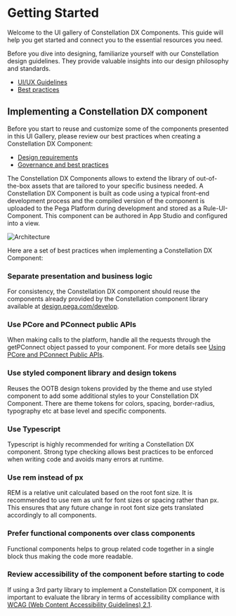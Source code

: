 
<Meta title='Getting Started' />

# Getting Started

Welcome to the UI gallery of Constellation DX Components. This guide will help you get started and connect you to the essential resources you need.

Before you dive into designing, familiarize yourself with our Constellation design guidelines. They provide valuable insights into our design philosophy and standards.

- [UI/UX Guidelines](https://design.pega.com)
- [Best practices](https://design.pega.com/design/getting-started/)

## Implementing a Constellation DX component

Before you start to reuse and customize some of the components presented in this UI Gallery, please review our best practices when creating a Constellation DX Component:

- [Design requirements](https://docs.pega.com/bundle/constellation-dx-components/page/constellation-dx-components/custom-components/design-requirements-constellation-dx-components.html)
- [Governance and best practices](https://community.pega.com/event/clsa-community-extension-dx-components-responsible-lsas-guide?)

The Constellation DX Components allows to extend the library of out-of-the-box assets that are tailored to your specific business needed. A Constellation DX Component is built as code using a typical front-end development process and the compiled version of the component is uploaded to the Pega Platform during development and stored as a Rule-UI-Component. This component can be authored in App Studio and configured into a view.

![Architecture](Overview.png)

Here are a set of best practices when implementing a Constellation DX Component:

### Separate presentation and business logic

For consistency, the Constellation DX component should reuse the components already provided by the Constellation component library available at [design.pega.com/develop](https://design.pega.com/develop).

### Use PCore and PConnect public APIs

When making calls to the platform, handle all the requests through the getPConnect object passed to your component. For more details see [Using PCore and PConnect Public APIs](https://docs.pega.com/bundle/pcore-pconnect/page/pcore-pconnect-public-apis/api/using-pcore-pconnect-public-apis.html).

### Use styled component library and design tokens

Reuses the OOTB design tokens provided by the theme and use styled component to add some additional styles to your Constellation DX Component. There are theme tokens for colors, spacing, border-radius, typography etc at base level and specific components.

### Use Typescript

Typescript is highly recommended for writing a Constellation DX component. Strong type checking allows best practices to be enforced when writing code and avoids many errors at runtime.

### Use rem instead of px

REM is a relative unit calculated based on the root font size. It is recommended to use rem as unit for font sizes or spacing rather than px. This ensures that any future change in root font size gets translated accordingly to all components.

### Prefer functional components over class components

Functional components helps to group related code together in a single block thus making the code more readable.

### Review accessibility of the component before starting to code

If using a 3rd party library to implement a Constellation DX component, it is important to evaluate the library in terms of accessibility compliance with [WCAG (Web Content Accessibility Guidelines) 2.1](https://www.w3.org/TR/WCAG21/).
